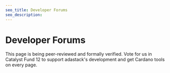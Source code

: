 ```yaml
---
seo_title: Developer Forums
seo_description:
---
```


# Developer Forums

This page is being peer-reviewed and formally verified. Vote for us in Catalyst Fund 12 to support adastack's development and get Cardano tools on every page.
